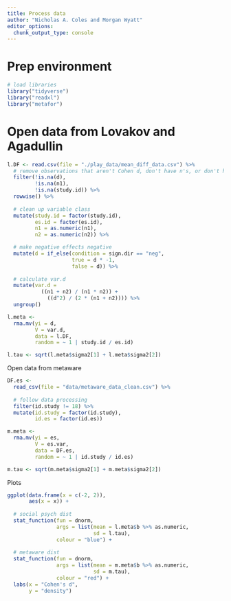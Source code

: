 ```yaml
---
title: Process data
author: "Nicholas A. Coles and Morgan Wyatt"
editor_options: 
  chunk_output_type: console
---
```

# Prep environment
```r
# load libraries
library("tidyverse")
library("readxl")
library("metafor")
```

# Open data from Lovakov and Agadullin
```r
l.DF <- read.csv(file = "./play_data/mean_diff_data.csv") %>% 
  # remove observations that aren't Cohen d, don't have n's, or don't have info about nested structure 
  filter(!is.na(d),
         !is.na(n1),
         !is.na(study.id)) %>% 
  rowwise() %>% 
  
  # clean up variable class
  mutate(study.id = factor(study.id),
         es.id = factor(es.id),
         n1 = as.numeric(n1),
         n2 = as.numeric(n2)) %>% 

  # make negative effects negative
  mutate(d = if_else(condition = sign.dir == "neg",
                     true = d * -1,
                     false = d)) %>% 
  
  # calculate var.d
  mutate(var.d = 
           ((n1 + n2) / (n1 * n2)) +
             ((d^2) / (2 * (n1 + n2)))) %>% 
  ungroup()

l.meta <-  
  rma.mv(yi = d,
         V = var.d,
         data = l.DF,
         random = ~ 1 | study.id / es.id)

l.tau <- sqrt(l.meta$sigma2[1] + l.meta$sigma2[2])
```

Open data from metaware
```r
DF.es <- 
  read_csv(file = "data/metaware_data_clean.csv") %>% 
  
  # follow data processing
  filter(id.study != 18) %>% 
  mutate(id.study = factor(id.study),
         id.es = factor(id.es))

m.meta <- 
  rma.mv(yi = es,
         V = es.var,
         data = DF.es,
         random = ~ 1 | id.study / id.es)

m.tau <- sqrt(m.meta$sigma2[1] + m.meta$sigma2[2])

```

Plots
```r
ggplot(data.frame(x = c(-2, 2)),
       aes(x = x)) +
  
  # social psych dist
  stat_function(fun = dnorm,
                args = list(mean = l.meta$b %>% as.numeric, 
                            sd = l.tau),
                colour = "blue") +
  
  # metaware dist
  stat_function(fun = dnorm,
                args = list(mean = m.meta$b %>% as.numeric, 
                            sd = m.tau),
                colour = "red") +
  labs(x = "Cohen's d",
       y = "density")
```

